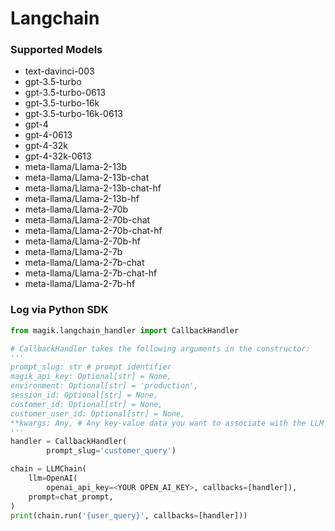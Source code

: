 # Langchain

### Supported Models

- text-davinci-003
- gpt-3.5-turbo
- gpt-3.5-turbo-0613
- gpt-3.5-turbo-16k
- gpt-3.5-turbo-16k-0613
- gpt-4
- gpt-4-0613
- gpt-4-32k
- gpt-4-32k-0613
- meta-llama/Llama-2-13b
- meta-llama/Llama-2-13b-chat
- meta-llama/Llama-2-13b-chat-hf
- meta-llama/Llama-2-13b-hf
- meta-llama/Llama-2-70b
- meta-llama/Llama-2-70b-chat
- meta-llama/Llama-2-70b-chat-hf
- meta-llama/Llama-2-70b-hf
- meta-llama/Llama-2-7b
- meta-llama/Llama-2-7b-chat
- meta-llama/Llama-2-7b-chat-hf
- meta-llama/Llama-2-7b-hf

### Log via Python SDK

```python
from magik.langchain_handler import CallbackHandler

# CallbackHandler takes the following arguments in the constructor:
'''
prompt_slug: str # prompt identifier
magik_api_key: Optional[str] = None,
environment: Optional[str] = 'production',
session_id: Optional[str] = None,
customer_id: Optional[str] = None,
customer_user_id: Optional[str] = None,
**kwargs: Any, # Any key-value data you want to associate with the LLM calls in a chain
'''
handler = CallbackHandler(
        prompt_slug='customer_query')

chain = LLMChain(
    llm=OpenAI(
        openai_api_key=<YOUR OPEN_AI_KEY>, callbacks=[handler]),
    prompt=chat_prompt,
)
print(chain.run('{user_query}', callbacks=[handler]))
```
